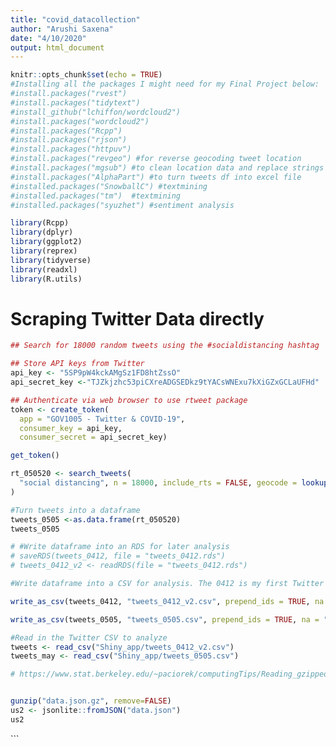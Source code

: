 ```yaml
---
title: "covid_datacollection"
author: "Arushi Saxena"
date: "4/10/2020"
output: html_document
---
```


```r
knitr::opts_chunk$set(echo = TRUE)
#Installing all the packages I might need for my Final Project below:
#install.packages("rvest")
#install.packages("tidytext")
#install_github("lchiffon/wordcloud2")
#install.packages("wordcloud2")
#install.packages("Rcpp")
#install.packages("rjson")
#install.packages("httpuv")
#install.packages("revgeo") #for reverse geocoding tweet location
#install.packages("mgsub") #to clean location data and replace strings
#install.packages("AlphaPart") #to turn tweets df into excel file
#installed.packages("SnowballC") #textmining
#installed.packages("tm")  #textmining
#installed.packages("syuzhet") #sentiment analysis

library(Rcpp)
library(dplyr)
library(ggplot2)
library(reprex)
library(tidyverse)
library(readxl)
library(R.utils)


```

# Scraping Twitter Data directly
```r
## Search for 18000 random tweets using the #socialdistancing hashtag 

## Store API keys from Twitter
api_key <- "5SP9pW4kckAMgSz1FD8htZssO"
api_secret_key <-"TJZkjzhc53piCXreADGSEDkz9tYACsWNExu7kXiGZxGCLaUFHd"

## Authenticate via web browser to use rtweet package
token <- create_token(
  app = "GOV1005 - Twitter & COVID-19",
  consumer_key = api_key,
  consumer_secret = api_secret_key)

get_token()

rt_050520 <- search_tweets(
  "social distancing", n = 18000, include_rts = FALSE, geocode = lookup_coords("usa"), retryonratelimit = TRUE
)

#Turn tweets into a dataframe
tweets_0505 <-as.data.frame(rt_050520)
tweets_0505

# #Write dataframe into an RDS for later analysis
# saveRDS(tweets_0412, file = "tweets_0412.rds")
# tweets_0412_v2 <- readRDS(file = "tweets_0412.rds")

#Write dataframe into a CSV for analysis. The 0412 is my first Twitter data pull and the 0505 file is second Twitter data pull. I use 0412 for most of this analysis and only use 0505 data for the Geographic Analysis tab

write_as_csv(tweets_0412, "tweets_0412_v2.csv", prepend_ids = TRUE, na = "", fileEncoding = "UTF-8")

write_as_csv(tweets_0505, "tweets_0505.csv", prepend_ids = TRUE, na = "", fileEncoding = "UTF-8")

#Read in the Twitter CSV to analyze
tweets <- read_csv("Shiny_app/tweets_0412_v2.csv")
tweets_may <- read_csv("Shiny_app/tweets_0505.csv")
```

```r
# https://www.stat.berkeley.edu/~paciorek/computingTips/Reading_gzipped_bzipped_zip.html


gunzip("data.json.gz", remove=FALSE)
us2 <- jsonlite::fromJSON("data.json")
us2
```
```

